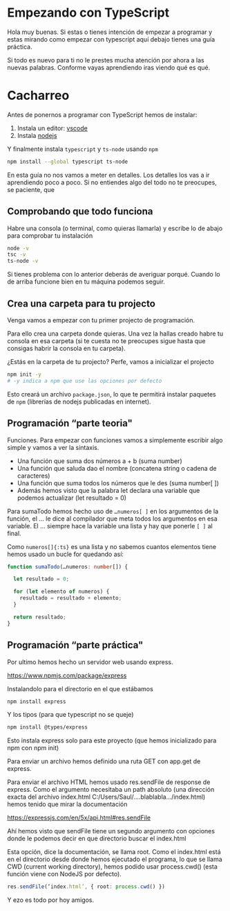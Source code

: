 # Empezando con TypeScript

Hola muy buenas. Si estas o tienes intención de empezar a programar y
estas mirando como empezar con typescript aquí debajo tienes una guía práctica.

Si todo es nuevo para ti no le prestes mucha atención por ahora a las nuevas palabras. Conforme
vayas aprendiendo iras viendo qué es qué.

# Cacharreo

Antes de ponernos a programar con TypeScript hemos de instalar:

1. Instala un editor: [vscode](https://code.visualstudio.com/download)
1. Instala [nodejs](https://nodejs.org/en/download)

Y finalmente instala `typescript` y `ts-node` usando `npm`

```sh
npm install --global typescript ts-node
```

En esta guía no nos vamos a meter en detalles. Los detalles los vas a ir aprendiendo poco a poco. Si no entiendes algo del todo no te preocupes, se paciente, que

## Comprobando que todo funciona

Habre una consola (o terminal, como quieras llamarla) y escribe lo de abajo para comprobar tu instalación

```sh
node -v
tsc -v
ts-node -v
```

Si tienes problema con lo anterior deberás de averiguar porqué. Cuando lo de arriba funcione bien en tu máquina podemos seguir.

## Crea una carpeta para tu projecto

Venga vamos a empezar con tu primer projecto de programación.

Para ello crea una carpeta donde quieras. Una vez la hallas creado habre tu consola en esa carpeta (si te cuesta no te preocupes sigue hasta que consigas habrir la consola en tu carpeta).

¿Estás en la carpeta de tu projecto? Perfe, vamos a inicializar el projecto

```sh
npm init -y
# -y indica a npm que use las opciones por defecto
```

Esto creará un archivo `package.json`, lo que te permitirá instalar paquetes de `npm` (librerías de nodejs publicadas en internet).

## Programación “parte teoria"

Funciones. Para empezar con funciones vamos a simplemente escribir algo simple y vamos a ver la sintaxis.

- Una función que suma dos números a + b (suma number)
- Una función que saluda dao el nombre (concatena string o cadena de caracteres)
- Una función que suma todos los números que le des (suma number[ ])
- Además hemos visto que la palabra let declara una variable que podemos actualizar (let resultado = 0)

Para sumaTodo hemos hecho uso de `…numeros[ ]` en los argumentos de la función, el … le dice al compilador que meta todos los argumentos en esa variable. El … siempre hace la variable una lista y hay que ponerle `[ ]` al final.

Como `numeros[]{:ts}` es una lista y no sabemos cuantos elementos tiene hemos usado un bucle for quedando así:

```ts title=thing.ts
function sumaTodo(…numeros: number[]) {

  let resultado = 0;

  for (let elemento of numeros) {
    resultado = resultado + elemento;
  }

  return resultado;
}
```

## Programación “parte práctica"

Por ultimo hemos hecho un servidor web usando express.

https://www.npmjs.com/package/express

Instalandolo para el directorio en el que estábamos

```sh
npm install express
```

Y los tipos (para que typescript no se queje)

```sh
npm install @types/express
```

Esto instala express solo para este proyecto (que hemos inicializado para npm con npm init)

Para enviar un archivo hemos definido una ruta GET con app.get de express.

Para enviar el archivo HTML hemos usado res.sendFile de response de express. Como el argumento necesitaba un path absoluto (una dirección exacta del archivo index.html C:/Users/Saul/….blablabla…/index.html) hemos tenido que mirar la documentación

https://expressjs.com/en/5x/api.html#res.sendFile

Ahí hemos visto que sendFile tiene un segundo argumento con opciones donde le podemos decir en que directorio buscar el index.html

Esta opción, dice la documentación, se llama root. Como el index.html está en el directorio desde donde hemos ejecutado el programa, lo que se llama CWD (current working directory), hemos podido usar process.cwd() (esta función viene con NodeJS por defecto).

```ts
res.sendFile(‘index.html’, { root: process.cwd() })
```

Y ezo es todo por hoy amigos.
